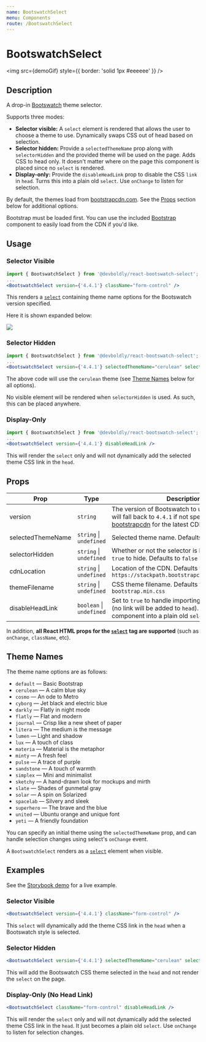 ```yaml
---
name: BootswatchSelect
menu: Components
route: /BootswatchSelect
---
```



<h1>BootswatchSelect</h1>

<img src={demoGif} style={{ border: 'solid 1px #eeeeee' }} />

## Description

A drop-in [Bootswatch](https://bootswatch.com/) theme selector. 

Supports three modes:

- **Selector visible:** A `select` element is rendered that allows the user to choose a theme to use. Dynamically swaps CSS out of head based on selection.
- **Selector hidden:** Provide a `selectedThemeName` prop along with `selectorHidden` and the provided theme will be used on the page. Adds CSS to head only. It doesn't matter where on the page this component is placed since no `select` is rendered.
- **Display-only:** Provide the `disableHeadLink` prop to disable the CSS `link` in `head`. Turns this into a plain old `select`. Use `onChange` to listen for selection.

By default, the themes load from [bootstrapcdn.com](https://www.bootstrapcdn.com/). See the [Props](#props) section below for additional options.

Bootstrap must be loaded first. You can use the included [Bootstrap](/Bootstrap) component to easily load from the CDN if you'd like.

## Usage

### Selector Visible

```jsx
import { BootswatchSelect } from '@devboldly/react-bootswatch-select';
...
<BootswatchSelect version={'4.4.1'} className="form-control" />
```

This renders a [`select`](https://reactjs.org/docs/forms.html#the-select-tag) containing theme name options for the Bootswatch version specified. 

Here it is shown expanded below:

<img src={bootswatchSelectPng} />

### Selector Hidden

```jsx
import { BootswatchSelect } from '@devboldly/react-bootswatch-select';
...
<BootswatchSelect version={'4.4.1'} selectedThemeName="cerulean" selectorHidden />
```

The above code will use the `cerulean` theme (see [Theme Names](#theme-names) below for all options). 

No visible element will be rendered when `selectorHidden` is used. As such, this can be placed anywhere.

### Display-Only

```jsx
import { BootswatchSelect } from '@devboldly/react-bootswatch-select';
...
<BootswatchSelect version={'4.4.1'} disableHeadLink />
```

This will render the `select` only and will not dynamically add the selected theme CSS link in the `head`.

## Props

| Prop | Type | Description |
|------|------|-------------|
| version | `string` | The version of Bootswatch to use. Required, but will fall back to `4.4.1` if not specified. See [bootstrapcdn](https://www.bootstrapcdn.com/bootswatch/) for the latest CDN version. |
| selectedThemeName | `string` &#124; `undefined` | Selected theme name. Defaults to `default` |
| selectorHidden | `string` &#124; `undefined` | Whether or not the selector is hidden. Specify `true` to hide. Defaults to `false`|
| cdnLocation | `string` &#124; `undefined` | Location of the CDN. Defaults to `https://stackpath.bootstrapcdn.com/bootswatch/` |
| themeFilename | `string` &#124; `undefined` | CSS theme filename. Defaults to `bootstrap.min.css` |
| disableHeadLink | `boolean` &#124; `undefined` | Set to `true` to handle importing the styles yourself (no link will be added to `head`). Turns this component into a plain old `select`. Default `false`. |

In addition, **all React HTML props for the [`select`](https://reactjs.org/docs/forms.html#the-select-tag) tag are supported** (such as `onChange`, `className`, etc).

## Theme Names

The theme name options are as follows:

- `default` — Basic Bootstrap
- `cerulean` — A calm blue sky
- `cosmo` — An ode to Metro
- `cyborg` — Jet black and electric blue
- `darkly` — Flatly in night mode
- `flatly` — Flat and modern
- `journal` — Crisp like a new sheet of paper
- `litera` — The medium is the message
- `lumen` — Light and shadow
- `lux` — A touch of class
- `materia` — Material is the metaphor
- `minty` — A fresh feel
- `pulse` — A trace of purple
- `sandstone` — A touch of warmth
- `simplex` — Mini and minimalist
- `sketchy` — A hand-drawn look for mockups and mirth
- `slate` — Shades of gunmetal gray
- `solar` — A spin on Solarized
- `spacelab` — Silvery and sleek
- `superhero` — The brave and the blue
- `united` — Ubuntu orange and unique font
- `yeti` — A friendly foundation

You can specify an initial theme using the `selectedThemeName` prop, and can handle selection changes using select's `onChange` event.

A `BootswatchSelect` renders as a [`select`](https://reactjs.org/docs/forms.html#the-select-tag) element when visible. 

## Examples

<p>See the <a href="https://devboldly.github.io/react-bootswatch-select-demo/" target="_blank" rel="noopener noreferrer">Storybook demo</a> for a live example.</p>

### Selector Visible

```jsx
<BootswatchSelect version={'4.4.1'} className="form-control" />
```

This `select` will dynamically add the theme CSS link in the `head` when a Bootswatch style is selected.

### Selector Hidden

```jsx
<BootswatchSelect version={'4.4.1'} selectedThemeName="cerulean" selectorHidden />
```

This will add the Bootswatch CSS theme selected in the `head` and not render the `select` on the page.

### Display-Only (No Head Link)

```jsx
<BootswatchSelect className="form-control" disableHeadLink />
```

This will render the `select` only and will not dynamically add the selected theme CSS link in the `head`. It just becomes a plain old `select`. Use `onChange` to listen for selection changes.